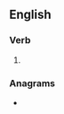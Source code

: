 ==English==

===Verb===
{{head|en|verb form}}

# {{en-past of|perambulate}}

===Anagrams===
* {{l|en|preambulated}}